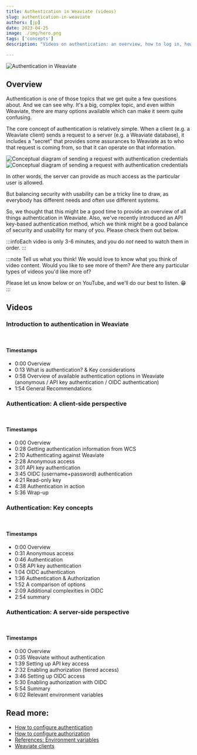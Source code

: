 ```yaml
---
title: Authentication in Weaviate (videos)
slug: authentication-in-weaviate
authors: [jp]
date: 2023-04-25
image: ./img/hero.png
tags: ['concepts']
description: "Videos on authentication: an overview, how to log in, how to set it up, and core concepts - including recommendations."

---
```


![Authentication in Weaviate](./img/hero.png)

<!-- truncate -->


## Overview

Authentication is one of those topics that we get quite a few questions about. And we can see why. It's a big, complex topic, and even within Weaviate, there are many options available which can make it seem quite confusing.

The core concept of authentication is relatively simple. When a client (e.g. a Weaviate client) sends a request to a server (e.g. a Weaviate database), it includes a "secret" that provides some assurances to Weaviate as to who that request is coming from, so that it can operate on that information.

![Conceptual diagram of sending a request with authentication credentials](./img/auth_light.png#gh-light-mode-only)
![Conceptual diagram of sending a request with authentication credentials](./img/auth_dark.png#gh-dark-mode-only)

In other words, the server can provide as much access as the particular user is allowed.

But balancing security with usability can be a tricky line to draw, as everybody has different needs and often use different systems.

So, we thought that this might be a good time to provide an overview of all things authentication in Weaviate. Also, we've recently introduced an API key-based authentication method, which we think might be a good balance of security and usability for many of you. Please check them out below.

:::infoEach video is only 3-6 minutes, and you do *not* need to watch them in order.
:::

:::note Tell us what you think!
We would love to know what you think of video content. Would you like to see more of them? Are there any particular types of videos you'd like more of?

Please let us know below or on YouTube, and we'll do our best to listen. 😁
:::

## Videos

### Introduction to authentication in Weaviate

<ReactPlayer url='https://youtu.be/5xB5cRUFe2M' width="100%" controls="true"/>
<br/>

#### <i class="fa-solid fa-video"></i> Timestamps

- 0:00 Overview
- 0:13 What is authentication? & Key considerations
- 0:58 Overview of available authentication options in Weaviate (anonymous / API key authentication / OIDC authentication)
- 1:54 General Recommendations

### Authentication: A client-side perspective

<ReactPlayer url='https://youtu.be/I3o93Co1Ezg' width="100%" controls="true"/>
<br/>

#### <i class="fa-solid fa-video"></i> Timestamps

- 0:00 Overview
- 0:28 Getting authentication information from WCS
- 2:10 Authenticating against Weaviate
- 2:28 Anonymous access
- 3:01 API key authentication
- 3:45 OIDC (username+password) authentication
- 4:21 Read-only key
- 4:38 Authentication in action
- 5:36 Wrap-up

### Authentication: Key concepts

<ReactPlayer url='https://youtu.be/Ok9AcWK0R38' width="100%" controls="true"/>
<br/>

#### <i class="fa-solid fa-video"></i> Timestamps

- 0:00 Overview
- 0:31 Anonymous access
- 0:46 Authentication
- 0:58 API key authentication
- 1:04 OIDC authentication
- 1:36 Authentication & Authorization
- 1:52 A comparison of options
- 2:09 Additional complexities in OIDC
- 2:54 summary

### Authentication: A server-side perspective

<ReactPlayer url='https://youtu.be/0oxL1J0W-Hs' width="100%" controls="true"/>
<br/>

#### <i class="fa-solid fa-video"></i> Timestamps

- 0:00 Overview
- 0:35 Weaviate without authentication
- 1:39 Setting up API key access
- 2:32 Enabling authorization (tiered access)
- 3:46 Setting up OIDC access
- 5:30 Enabling authorization with OIDC
- 5:54 Summary
- 6:02 Relevant environment variables

## Read more:

- [How to configure authentication](/developers/weaviate/configuration/authentication)
- [How to configure authorization](/developers/weaviate/configuration/authorization)
- [References: Environment variables](/developers/weaviate/config-refs/env-vars)
- [Weaviate clients](/developers/weaviate/client-libraries/)


<WhatNext />
